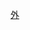 {{Catnav|頁面分類|...|香港電視節目|香港電視娛樂節目}}
{{Catnav|頁面分類|...|香港電視娛樂|香港電視娛樂節目}}
{{Catmore|香港電視娛樂外購節目列表}}

[[Category:香港電視娛樂節目|外]]